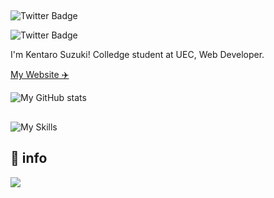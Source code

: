 
##
![Twitter Badge](https://img.shields.io/badge/twitter-%40sushi__chan__sub-blue?style=for-the-badge&logo=twitter)

![Twitter Badge](/twitter-badge.svg)

I'm Kentaro Suzuki! Colledge student at UEC, Web Developer.

[My Website ✈️](https://www.sushichan.live)

![My GitHub stats](https://github-readme-stats-two-xi-45.vercel.app/api?username=sushi-chaaaan&show_icons=true)

## 
![My Skills](https://skillicons.dev/icons?theme=light&perline=5&i=html,css,tailwind,js,ts,nextjs,react,astro,nodejs,vite,workers,cloudflare,py,docker,git,github,githubactions,discord,twitter,vscode)

## 🤔 info

<picture>
<source
  srcset="https://github-readme-stats-two-xi-45.vercel.app/api/top-langs?username=sushi-chaaaan&theme=dark&hide=c,tex,jupyter%20notebook,python"
  media="(prefers-color-scheme: dark)"
/>
<source
  srcset="https://github-readme-stats-two-xi-45.vercel.app/api/top-langs?username=sushi-chaaaan&hide=c,tex,jupyter%20notebook,python"
  media="(prefers-color-scheme: light), (prefers-color-scheme: no-preference)"
/>
<img src="https://github-readme-stats-two-xi-45.vercel.app/api/top-langs?username=sushi-chaaaan&hide=c,tex,jupyter%20notebook,python" />
</picture>
